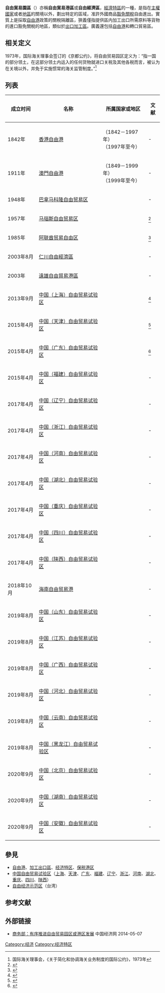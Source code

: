 {{Globalize|time=2020-08-09T20:10:40+00:00}}
{{not|自由貿易區域協定}}
'''自由貿易園區'''（{{lang-en|Free-trade zone}}）亦稱'''自由貿易港區'''或'''自由經濟區'''，[[經濟特區|經濟特區]]的一種，是指在[[主權國家|主權國家]]或者[[地區|地區]]的關境以外，劃出特定的區域，准許外國商品[[豁免|豁免]][[關稅|關稅]]自由進出。實質上是採取[[自由港|自由港]]政策的關稅隔離區，狹義僅指提供區内加工出口所需原料等貨物的進口豁免關稅的地區，類似於[[出口加工區|出口加工區]]。廣義還包括[[自由港|自由港]]和轉口貿易區。

== 相关定义 ==
1973年，国际海关理事会签订的《京都公约》，将自由贸易园区定义为：“指一国的部分领土，在这部分领土内运入的任何货物就进口关税及其他各税而言，被认为在关境以外，并免于实施惯常的海关监管制度。”<ref>国际海关理事会，《关于简化和协调海关业务制度的国际公约》，1973年</ref>

== 列表 ==
{{未完成列表}}
{| class="wikitable sortable"
|-
! 成立时间 !! 名称 !! 所属国家或地区 !! 文献
|-
| 1842年 || [[香港|香港自由港]] || {{HKG-1959}}（1842－1997年） <br> {{HKSAR}}（1997年至今）|| -
|-
| 1911年 || [[澳門|澳門自由港]] || {{PMAC}}（1849－1999年） <br> {{MSAR}}（1999年至今）|| -
|-
| 1948年 || [[科隆省_(巴拿马)|巴拿马科隆自由贸易区]] || {{PAN}} || -
|-
| 1957年 || [[马瑙斯|马瑙斯自由贸易区]] || {{BRA}} || <ref>{{cite journal | title=巴西马瑙斯自由贸易区的发展 | author=陈福星 | journal=国际商务研究 |date=1987年6月}}</ref>
|-
| 1985年 || [[阿联酋|阿联酋贸易自由区]] || {{UAE}} || <ref>{{cite journal | title=兴旺发达的阿联酋自由贸易区 | author=苑勤 | journal=现代国际关系 |date=1993年10月}}</ref>
|-
| 2003年8月 || [[仁川自由經濟區|仁川自由經濟區]] || {{ROK}} || -
|-
| 2003年 || [[遠雄自由貿易港區|遠雄自由貿易港區]] || {{ROC}} || -
|-
| 2013年9月 || [[中国（上海）自由贸易试验区|中国（上海）自由贸易试验区]] || {{PRC}} || <ref name="zhengshiguapai">{{cite web | url=http://finance.eastmoney.com/news/1344,20130929326441022.html | title=中国（上海）自由贸易区正式挂牌 | publisher=东方财富网 | date=2013年9月29日 | accessdate=2013年10月18日}}</ref>
|-
| 2015年4月 || [[中国（天津）自由贸易试验区|中国（天津）自由贸易试验区]] || {{PRC}} || <ref>{{cite news|author=胡苏敏|title=天津自贸区是上海自贸区9个大，负面清单或先拷贝上海|url=http://www.thepaper.cn/newsDetail_forward_1285583|accessdate=2014-12-14|newspaper=澎湃新闻|date=2014-12-14}}</ref>
|-
| 2015年4月 || [[中国（广东）自由贸易试验区|中国（广东）自由贸易试验区]] || {{PRC}} || <ref>{{cite web | url= http://news.sina.cn/2014-12-17/detail-icesifvx7026185.d.html?stun=20007&vt=4 | title=金融创新“15条”获批，广东自贸区在南沙起步。 | publisher=羊城晚报 | date=2014年12月17日 | accessdate= }}</ref>
|-
| 2015年4月 || [[中国（福建）自由贸易试验区|中国（福建）自由贸易试验区]] || {{PRC}} || -
|-
| 2017年4月 || [[中国（辽宁）自由贸易试验区|中国（辽宁）自由贸易试验区]] || {{PRC}} || -
|-
| 2017年4月 || [[中国（浙江）自由贸易试验区|中国（浙江）自由贸易试验区]] || {{PRC}} || -
|-
| 2017年4月 || [[中国（河南）自由贸易试验区|中国（河南）自由贸易试验区]] || {{PRC}} || -
|-
| 2017年4月 || [[中国（湖北）自由贸易试验区|中国（湖北）自由贸易试验区]] || {{PRC}} || -
|-
| 2017年4月 || [[中国（重庆）自由贸易试验区|中国（重庆）自由贸易试验区]] || {{PRC}} || -
|-
| 2017年4月 || [[中国（四川）自由贸易试验区|中国（四川）自由贸易试验区]] || {{PRC}} || -
|-
| 2017年4月 || [[中国（陕西）自由贸易试验区|中国（陕西）自由贸易试验区]] || {{PRC}} || -
|-
| 2018年10月 || [[海南自由贸易港|海南自由贸易港]] || {{PRC}} || -
|-
| 2019年8月 || [[中国（山东）自由贸易试验区|中国（山东）自由贸易试验区]] || {{PRC}} || -
|-
| 2019年8月 || [[中国（江苏）自由贸易试验区|中国（江苏）自由贸易试验区]] || {{PRC}} || -
|-
| 2019年8月 || [[中国（广西）自由贸易试验区|中国（广西）自由贸易试验区]] || {{PRC}} || -
|-
| 2019年8月 || [[中国（河北）自由贸易试验区|中国（河北）自由贸易试验区]] || {{PRC}} || -
|-
| 2019年8月 || [[中国（云南）自由贸易试验区|中国（云南）自由贸易试验区]] || {{PRC}} || -
|-
| 2019年8月 || [[中国（黑龙江）自由贸易试验区|中国（黑龙江）自由贸易试验区]] || {{PRC}} || -
|-
| 2020年9月 || [[中国（北京）自由贸易试验区|中国（北京）自由贸易试验区]] || {{PRC}} || -
|-
| 2020年9月 || [[中国（湖南）自由贸易试验区|中国（湖南）自由贸易试验区]] || {{PRC}} || -
|-
| 2020年9月 || [[中国（安徽）自由贸易试验区|中国（安徽）自由贸易试验区]] || {{PRC}} || -
|}

== 參見 ==
* [[自由港|自由港]]、[[加工出口區|加工出口區]]、[[经济特区|经济特区]]、[[保税港区|保税港区]]
* [[中国自由贸易试验区|中国自由贸易试验区]]（[[中国（上海）自由贸易试验区|上海]]、[[中国（天津）自由贸易试验区|天津]]、[[中国（广东）自由贸易试验区|广东]]、[[中国（福建）自由贸易试验区|福建]]、[[中国（辽宁）自由贸易试验区|辽宁]]、[[中国（浙江）自由贸易试验区|浙江]]、[[中国（河南）自由贸易试验区|河南]]、[[中国（湖北）自由贸易试验区|湖北]]、[[中国（重庆）自由贸易试验区|重庆]]、[[中国（四川）自由贸易试验区|四川]]、[[中国（陕西）自由贸易试验区|陕西]]）
* [[自由经济示范区|自由经济示范区]]（台湾）

==参考文献==
{{reflist}}
==外部链接==
{{wikinews}}
*[http://finance.ce.cn/rolling/201402/19/t20140219_2327936.shtml 商务部：有序推进自由贸易园区或港区发展] 中国经济网 2014-05-07
[[Category:经济|Category:经济]]
[[Category:经济特区|Category:经济特区]]